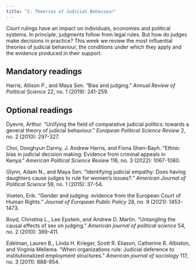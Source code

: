 ```yaml
---
title: "2: Theories of Judicial Behaviour"
---
```


Court rulings have an impact on individuals, economies and political systems. In principle, judgments follow from legal rules. But how do judges make decisions in practice? This week we review the most influential theories of judicial behaviour, the conditions under which they apply and the evidence produced in their support.

## Mandatory readings

Harris, Allison P., and Maya Sen. "Bias and judging." *Annual Review of Political Science* 22, no. 1 (2019): 241-259.

## Optional readings

Dyevre, Arthur. "Unifying the field of comparative judicial politics: towards a general theory of judicial behaviour." *European Political Science Review* 2, no. 2 (2010): 297-327.

Choi, Donghyun Danny, J. Andrew Harris, and Fiona Shen-Bayh. "Ethnic bias in judicial decision making: Evidence from criminal appeals in Kenya." *American Political Science Review* 116, no. 3 (2022): 1067-1080.

Glynn, Adam N., and Maya Sen. "Identifying judicial empathy: Does having daughters cause judges to rule for women's issues?." *American Journal of Political Science* 59, no. 1 (2015): 37-54.

Voeten, Erik. "Gender and judging: evidence from the European Court of Human Rights." *Journal of European Public Policy* 28, no. 9 (2021): 1453-1473.

Boyd, Christina L., Lee Epstein, and Andrew D. Martin. "Untangling the causal effects of sex on judging." *American journal of political science* 54, no. 2 (2010): 389-411.

Edelman, Lauren B., Linda H. Krieger, Scott R. Eliason, Catherine R. Albiston, and Virginia Mellema. "When organizations rule: Judicial deference to institutionalized employment structures." *American journal of sociology* 117, no. 3 (2011): 888-954.
